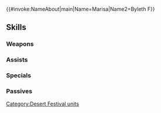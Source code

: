 {{#invoke:NameAbout|main|Name=Marisa|Name2=Byleth F}}{{HeroPage Tabs}}
{{Hero Infobox
|Name=Marisa
|Title=Willful Blades
|WeaponType=Green Axe
|MoveType=Cavalry
|secondPerson=Byleth F
|Origin=Fire Emblem: The Sacred Stones,Fire Emblem: Three Houses
|Gender=FF
|harmonized=Grants "unit can move 1 extra space" to unit (that turn only; does not stack).<br><br>Grants【Resonance: Blades】and "unit cannot be slowed by terrain (does not apply to impassable terrain)" to unit and allies from the same titles as unit for 1 turn.<br><br>Once used, Harmonized Skill cannot be activated again right away. At start of every third turn, if Harmonized Skill has already been used, unit can use Harmonized Skill again.<br><br>【Resonance: Blades】<br>Grants Atk/Spd+4 during combat for 1 turn.
|actorEN=Connor Kelley,Jeannie Tirado
|actorJP=中原麻衣,伊藤静
|artist=kainown
|additionDate=January 17, 2025
|releaseDate=January 17, 2025
|entry=7;12
|cv1=7
|cv2=401100
|TagID=双界マリカ
|InternalID=1196
|Properties=special,harmonized,tiara
|description=Marisa, of Gerik's Mercenaries, and Byleth, a former mercenary of Jeralt's band. The two meet for the first time at the Jehanna festival. They appear in Fire Emblem: The Sacred Stones / Three Houses.
}}
{{Stats Page
|Lv1HP=19|Lv1ATK=15|Lv1SPD=9|Lv1DEF=6|Lv1RES=4
|GRHP=60|GRATK=70|GRSPD=90|GRDEF=50|GRRES=45
}}
==Skills==
===Weapons===
{{Weapons Table
|weapon1=Iron Axe
|weapon1Default=1
|weapon1Unlock=1
|weapon2=Steel Axe
|weapon2Default=2
|weapon2Unlock=2
|weapon3=Silver Axe
|weapon3Default=4
|weapon3Unlock=3
|weapon4=Laconic Axe
|weapon4Default=5
|weapon4Unlock=5
}}
===Assists===
{{Assists Table}}
===Specials===
{{Specials Table
|special1=New Moon
|special1Default=4
|special1Unlock=3
|special2=Moonbow
|special2Unlock=4
}}
===Passives===
{{Passives Table
|passiveA1=Atk/Spd Clash 1
|passiveA2=Atk/Spd Clash 2
|passiveA3=Atk/Spd Clash 3
|passiveA4=Atk/Spd Excel
|passiveA1Unlock=2
|passiveA2Unlock=3
|passiveA3Unlock=4
|passiveA4Unlock=5
|passiveB1=Flow Force 1
|passiveB2=Flow Force 2
|passiveB3=Flow Force 3
|passiveB4=Assault Force
|passiveB1Unlock=2
|passiveB2Unlock=3
|passiveB3Unlock=4
|passiveB4Unlock=5
|passiveC1=Odd Spd Wave 1
|passiveC2=Odd Spd Wave 2
|passiveC3=Odd Spd Wave 3
|passiveC4=Odd Spd Wave 4
|passiveC1Unlock=2
|passiveC2Unlock=3
|passiveC3Unlock=4
|passiveC4Unlock=5
}}
{{Heroes Navbox}}
[[Category:Desert Festival units]]
